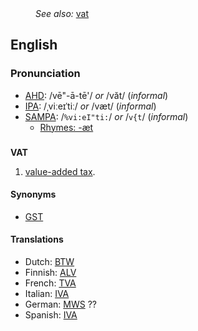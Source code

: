 :''See also:'' [[vat]]
==English==
===Pronunciation===
*[[AHD]]: /vē"-ā-tē'/ ''or'' /văt/ (''informal'')
*[[IPA]]: /ˌviːeɪˈtiː/ ''or'' /væt/ (''informal'')
*[[SAMPA]]: /<tt>%vi:eI"ti:</tt>/ ''or'' /<tt>v{t</tt>/ (''informal'')
**[[Rhymes:English:-æt|Rhymes: -æt]]

==={{initialism}}===
'''VAT'''

#[[value-added tax]].

====Synonyms====
*[[GST]]

====Translations====
*Dutch: [[BTW]]
*Finnish: [[ALV]]
*French: [[TVA]]
*Italian: [[IVA]]
*German: [[MWS]] ??
*Spanish: [[IVA]]